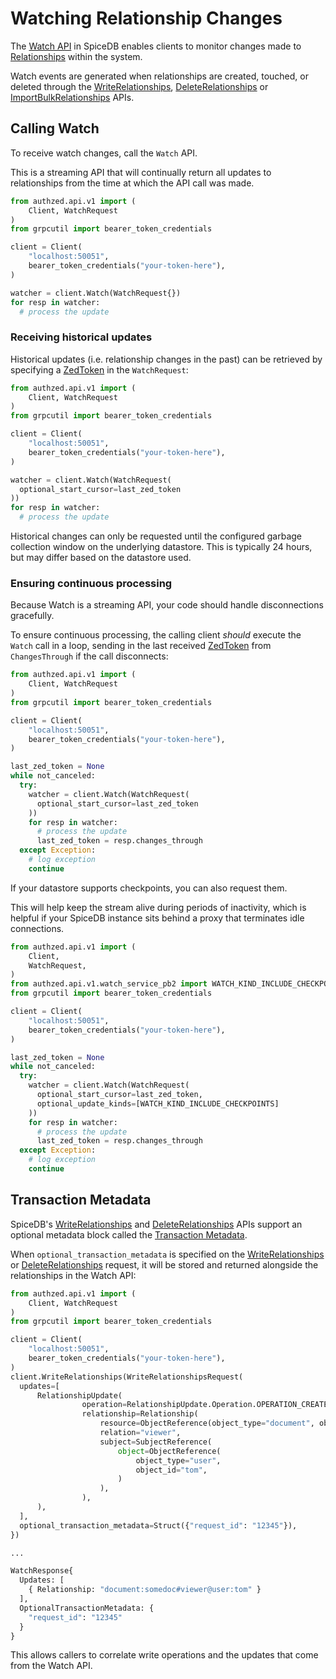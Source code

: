 
# Watching Relationship Changes

The [Watch API] in SpiceDB enables clients to monitor changes made to [Relationships] within the system.

Watch events are generated when relationships are created, touched, or deleted through the [WriteRelationships], [DeleteRelationships] or [ImportBulkRelationships] APIs.

[Watch API]: https://buf.build/authzed/api/docs/main:authzed.api.v1#authzed.api.v1.WatchService
[Relationships]: relationships
[WriteRelationships]: https://buf.build/authzed/api/docs/main:authzed.api.v1#authzed.api.v1.PermissionsService.WriteRelationships
[DeleteRelationships]: https://buf.build/authzed/api/docs/main:authzed.api.v1#authzed.api.v1.PermissionsService.DeleteRelationships
[ImportBulkRelationships]: https://buf.build/authzed/api/docs/main:authzed.api.v1#authzed.api.v1.PermissionsService.ImportBulkRelationships

## Calling Watch

To receive watch changes, call the `Watch` API.

This is a streaming API that will continually return all updates to relationships from the time at which the API call was made.

```py
from authzed.api.v1 import (
    Client, WatchRequest
)
from grpcutil import bearer_token_credentials

client = Client(
    "localhost:50051",
    bearer_token_credentials("your-token-here"),
)

watcher = client.Watch(WatchRequest{})
for resp in watcher:
  # process the update
```

### Receiving historical updates

Historical updates (i.e. relationship changes in the past) can be retrieved by specifying a [ZedToken] in the `WatchRequest`:

[ZedToken]: consistency#zedtokens

```py
from authzed.api.v1 import (
    Client, WatchRequest
)
from grpcutil import bearer_token_credentials

client = Client(
    "localhost:50051",
    bearer_token_credentials("your-token-here"),
)

watcher = client.Watch(WatchRequest(
  optional_start_cursor=last_zed_token
))
for resp in watcher:
  # process the update
```

<Callout type="info">
  Historical changes can only be requested until the configured garbage
  collection window on the underlying datastore. This is typically 24 hours, but
  may differ based on the datastore used.
</Callout>

### Ensuring continuous processing

Because Watch is a streaming API, your code should handle disconnections gracefully.

To ensure continuous processing, the calling client _should_ execute the `Watch` call in a loop, sending in the last received [ZedToken] from `ChangesThrough` if the call disconnects:

```py
from authzed.api.v1 import (
    Client, WatchRequest
)
from grpcutil import bearer_token_credentials

client = Client(
    "localhost:50051",
    bearer_token_credentials("your-token-here"),
)

last_zed_token = None
while not_canceled:
  try:
    watcher = client.Watch(WatchRequest(
      optional_start_cursor=last_zed_token
    ))
    for resp in watcher:
      # process the update
      last_zed_token = resp.changes_through
  except Exception:
    # log exception
    continue
```

If your datastore supports checkpoints, you can also request them.

This will help keep the stream alive during periods of inactivity, which is helpful if your SpiceDB instance sits behind a proxy that terminates idle connections.

```py
from authzed.api.v1 import (
    Client,
    WatchRequest,
)
from authzed.api.v1.watch_service_pb2 import WATCH_KIND_INCLUDE_CHECKPOINTS
from grpcutil import bearer_token_credentials

client = Client(
    "localhost:50051",
    bearer_token_credentials("your-token-here"),
)

last_zed_token = None
while not_canceled:
  try:
    watcher = client.Watch(WatchRequest(
      optional_start_cursor=last_zed_token,
      optional_update_kinds=[WATCH_KIND_INCLUDE_CHECKPOINTS]
    ))
    for resp in watcher:
      # process the update
      last_zed_token = resp.changes_through
  except Exception:
    # log exception
    continue
```

## Transaction Metadata

SpiceDB's [WriteRelationships] and [DeleteRelationships] APIs support an optional metadata block called the [Transaction Metadata].

When `optional_transaction_metadata` is specified on the [WriteRelationships] or [DeleteRelationships] request, it will be stored and returned alongside the relationships in the Watch API:

```py
from authzed.api.v1 import (
    Client, WatchRequest
)
from grpcutil import bearer_token_credentials

client = Client(
    "localhost:50051",
    bearer_token_credentials("your-token-here"),
)
client.WriteRelationships(WriteRelationshipsRequest(
  updates=[
      RelationshipUpdate(
                operation=RelationshipUpdate.Operation.OPERATION_CREATE,
                relationship=Relationship(
                    resource=ObjectReference(object_type="document", object_id="somedoc"),
                    relation="viewer",
                    subject=SubjectReference(
                        object=ObjectReference(
                            object_type="user",
                            object_id="tom",
                        )
                    ),
                ),
      ),
  ],
  optional_transaction_metadata=Struct({"request_id": "12345"}),
})

...

WatchResponse{
  Updates: [
    { Relationship: "document:somedoc#viewer@user:tom" }
  ],
  OptionalTransactionMetadata: {
    "request_id": "12345"
  }
}

```

This allows callers to correlate write operations and the updates that come from the Watch API.

[Transaction Metadata]: https://buf.build/authzed/api/docs/main:authzed.api.v1#authzed.api.v1.WriteRelationshipsRequest
